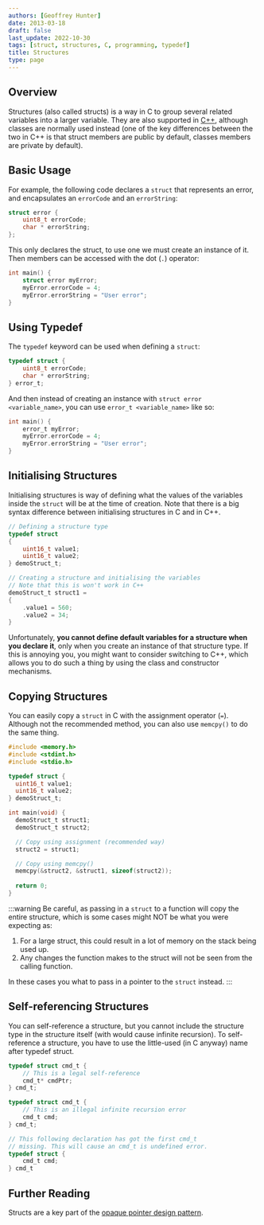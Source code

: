 ```yaml
---
authors: [Geoffrey Hunter]
date: 2013-03-18
draft: false
last_update: 2022-10-30
tags: [struct, structures, C, programming, typedef]
title: Structures
type: page
---
```


## Overview

Structures (also called structs) is a way in C to group several related variables into a larger variable. They are also supported in [C++](/programming/languages/c-plus-plus/), although classes are normally used instead (one of the key differences between the two in C++ is that struct members are public by default, classes members are private by default).

## Basic Usage

For example, the following code declares a `struct` that represents an error, and encapsulates an `errorCode` and an `errorString`:

```c
struct error {
    uint8_t errorCode;
    char * errorString;
};
```

This only declares the struct, to use one we must create an instance of it. Then members can be accessed with the dot (`.`) operator:

```c
int main() {
    struct error myError;
    myError.errorCode = 4;
    myError.errorString = "User error";
}
```

## Using Typedef

The `typedef` keyword can be used when defining a `struct`:

```c
typedef struct {
    uint8_t errorCode;
    char * errorString;
} error_t;
```

And then instead of creating an instance with `struct error <variable_name>`, you can use `error_t <variable_name>` like so:

```c
int main() {
    error_t myError;
    myError.errorCode = 4;
    myError.errorString = "User error";
}
```

## Initialising Structures

Initialising structures is way of defining what the values of the variables inside the `struct` will be at the time of creation. Note that there is a big syntax difference between initialising structures in C and in C++.

```c
// Defining a structure type
typedef struct
{
    uint16_t value1;
    uint16_t value2;
} demoStruct_t;

// Creating a structure and initialising the variables
// Note that this is won't work in C++
demoStruct_t struct1 =
{
    .value1 = 560;
    .value2 = 34;
}
```

Unfortunately, **you cannot define default variables for a structure when you declare it**, only when you create an instance of that structure type. If this is annoying you, you might want to consider switching to C++, which allows you to do such a thing by using the class and constructor mechanisms.

## Copying Structures

You can easily copy a `struct` in C with the assignment operator (`=`). Although not the recommended method, you can also use `memcpy()` to do the same thing.

```c
#include <memory.h>
#include <stdint.h>
#include <stdio.h>

typedef struct {
  uint16_t value1;
  uint16_t value2;
} demoStruct_t;

int main(void) {
  demoStruct_t struct1;
  demoStruct_t struct2;

  // Copy using assignment (recommended way)
  struct2 = struct1;

  // Copy using memcpy()
  memcpy(&struct2, &struct1, sizeof(struct2));
  
  return 0;
}
```

:::warning
Be careful, as passing in a `struct` to a function will copy the entire structure, which is some cases might NOT be what you were expecting as:

1. For a large struct, this could result in a lot of memory on the stack being used up.
1. Any changes the function makes to the struct will not be seen from the calling function.

In these cases you what to pass in a pointer to the `struct` instead.
:::

## Self-referencing Structures

You can self-reference a structure, but you cannot include the structure type in the structure itself (with would cause infinite recursion). To self-reference a structure, you have to use the little-used (in C anyway) name after typedef struct.
	
```c    
typedef struct cmd_t {
    // This is a legal self-reference
    cmd_t* cmdPtr;
} cmd_t;

typedef struct cmd_t {
    // This is an illegal infinite recursion error
    cmd_t cmd;
} cmd_t;

// This following declaration has got the first cmd_t
// missing. This will cause an cmd_t is undefined error.
typedef struct {
    cmd_t cmd;
} cmd_t
```

## Further Reading

Structs are a key part of the [opaque pointer design pattern](/programming/design-patterns/opaque-pointers/).
